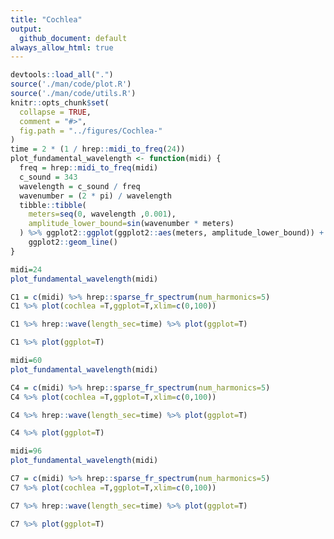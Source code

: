 ```yaml
---
title: "Cochlea"
output:
  github_document: default
always_allow_html: true
---
```

```r
devtools::load_all(".")
source('./man/code/plot.R')
source('./man/code/utils.R')
knitr::opts_chunk$set(
  collapse = TRUE,
  comment = "#>",
  fig.path = "../figures/Cochlea-"
)
time = 2 * (1 / hrep::midi_to_freq(24))
plot_fundamental_wavelength <- function(midi) {
  freq = hrep::midi_to_freq(midi)
  c_sound = 343
  wavelength = c_sound / freq
  wavenumber = (2 * pi) / wavelength
  tibble::tibble(
    meters=seq(0, wavelength ,0.001),
    amplitude_lower_bound=sin(wavenumber * meters)
  ) %>% ggplot2::ggplot(ggplot2::aes(meters, amplitude_lower_bound)) +
    ggplot2::geom_line()
}
```

```r
midi=24
plot_fundamental_wavelength(midi)
```

```r
C1 = c(midi) %>% hrep::sparse_fr_spectrum(num_harmonics=5)
C1 %>% plot(cochlea =T,ggplot=T,xlim=c(0,100))
```

```r
C1 %>% hrep::wave(length_sec=time) %>% plot(ggplot=T)
```

```r
C1 %>% plot(ggplot=T)
```

```r
midi=60
plot_fundamental_wavelength(midi)
```

```r
C4 = c(midi) %>% hrep::sparse_fr_spectrum(num_harmonics=5)
C4 %>% plot(cochlea =T,ggplot=T,xlim=c(0,100))
```

```r
C4 %>% hrep::wave(length_sec=time) %>% plot(ggplot=T)
```

```r
C4 %>% plot(ggplot=T)
```

```r
midi=96
plot_fundamental_wavelength(midi)
```

```r
C7 = c(midi) %>% hrep::sparse_fr_spectrum(num_harmonics=5)
C7 %>% plot(cochlea =T,ggplot=T,xlim=c(0,100))
```

```r
C7 %>% hrep::wave(length_sec=time) %>% plot(ggplot=T)
```

```r
C7 %>% plot(ggplot=T)
```

